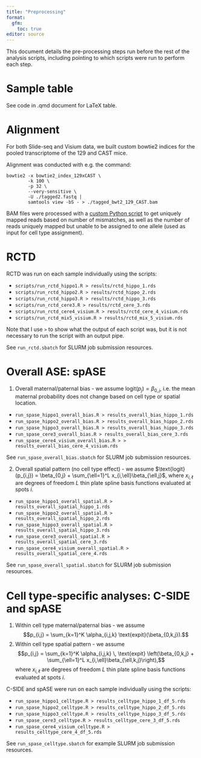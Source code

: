 ```yaml
---
title: "Preprocessing"
format: 
  gfm:
    toc: true
editor: source
---
```


This document details the pre-processing steps run before the rest of the
analysis scripts, including pointing to which scripts were run to perform
each step.


# Sample table

See code in .qmd document for LaTeX table.

\begin{table}[]
\begin{tabular}{llll}
        &                  &                        &                \\
Mouse 1 & Puck\_200102\_01 & Hippocampus            & Tongtong Zhao  \\
Mouse 1 & Puck\_200102\_02 & Hippocampus            & Tongtong Zhao  \\
Mouse 2 & Puck\_201006\_22 & Hippocampus            & Evan Murray    \\
Mouse 3 & Puck\_221014\_21 & Hippocampus            & Irving Barrera \\
Mouse 3 & Visium FC1       & Cerebellum             & BIDMC          \\
Mouse 4 & Puck\_221014\_23 & Cerebellum             & Irving Barrera \\
Mouse 4 & Puck\_221014\_24 & Cerebellum             & Irving Barrera \\
Mouse 5 & Visium FC2       & Off target & BIDMC         
\end{tabular}
\end{table}


# Alignment

For both Slide-seq and Visium data, we built custom bowtie2 indices for the
pooled transcriptome of the 129 and CAST mice. 

Alignment was conducted with e.g. the command:

```
bowtie2 -x bowtie2_index_129xCAST \
        -k 100 \
        -p 32 \
        --very-sensitive \
        -U ./tagged2.fastq |
        samtools view -bS - > ./tagged_bwt2_129_CAST.bam
```

BAM files were processed with a [custom Python script](https://github.com/lulizou/spASE/blob/master/scripts/processBowtie2.py) to get uniquely
mapped reads based on number of mismatches, as well as the number of reads
uniquely mapped but unable to be assigned to one allele (used as input for
cell type assignment).


# RCTD

RCTD was run on each sample individually using the scripts:

- `scripts/run_rctd_hippo1.R > results/rctd_hippo_1.rds` 
- `scripts/run_rctd_hippo2.R > results/rctd_hippo_2.rds`
- `scripts/run_rctd_hippo3.R > results/rctd_hippo_3.rds`
- `scripts/run_rctd_cere3.R > results/rctd_cere_3.rds`
- `scripts/run_rctd_cere4_visium.R > results/rctd_cere_4_visium.rds`
- `scripts/run_rctd_mix5_visium.R > results/rctd_mix_5_visium.rds`

Note that I use `>` to show what the output of each script was, but it is
not necessary to run the script with an output pipe.

See `run_rctd.sbatch` for SLURM job submission resources.


# Overall ASE: spASE

1. Overall maternal/paternal bias - we assume $\text{logit}(p_{j}) = \beta_{0,j}$, i.e. the mean maternal probability does not change based on cell type or spatial location.

- `run_spase_hippo1_overall_bias.R > results_overall_bias_hippo_1.rds`
- `run_spase_hippo2_overall_bias.R > results_overall_bias_hippo_2.rds`
- `run_spase_hippo3_overall_bias.R > results_overall_bias_hippo_3.rds`
- `run_spase_cere3_overall_bias.R > results_overall_bias_cere_3.rds`
- `run_spase_cere4_visium_overall_bias.R > > results_overall_bias_cere_4_visium.rds`

See `run_spase_overall_bias.sbatch` for SLURM job submission resources.

2. Overall spatial pattern (no cell type effect) - we assume $\text{logit}(p_{i,j}) = \beta_{0,j} + \sum_{\ell=1}^L x_{i,\ell}\beta_{\ell,j}$, where $x_{i,\ell}$ are degrees of freedom $L$ thin plate spline basis functions evaluated at spots $i$.

- `run_spase_hippo1_overall_spatial.R > results_overall_spatial_hippo_1.rds`
- `run_spase_hippo2_overall_spatial.R > results_overall_spatial_hippo_2.rds`
- `run_spase_hippo3_overall_spatial.R > results_overall_spatial_hippo_3.rds`
- `run_spase_cere3_overall_spatial.R > results_overall_spatial_cere_3.rds`
- `run_spase_cere4_visium_overall_spatial.R > results_overall_spatial_cere_4.rds`

See `run_spase_overall_spatial.sbatch` for SLURM job submission resources.


# Cell type-specific analyses: C-SIDE and spASE

1. Within cell type maternal/paternal bias - we assume $$p_{i,j} = \sum_{k=1}^K \alpha_{i,j,k} \text{expit}(\beta_{0,k,j}).$$
2. Within cell type spatial pattern - we assume $$p_{i,j} = \sum_{k=1}^K \alpha_{i,j,k} \, \text{expit} \left(\beta_{0,k,j} + \sum_{\ell=1}^L x_{i,\ell}\beta_{\ell,k,j}\right),$$ where $x_{i,\ell}$ are degrees of freedom $L$ thin plate spline basis functions evaluated at spots $i$.

C-SIDE and spASE were run on each sample individually using the scripts:

- `run_spase_hippo1_celltype.R > results_celltype_hippo_1_df_5.rds`
- `run_spase_hippo2_celltype.R > results_celltype_hippo_2_df_5.rds`
- `run_spase_hippo3_celltype.R > results_celltype_hippo_3_df_5.rds`
- `run_spase_cere3_celltype.R > results_celltype_cere_3_df_5.rds`
- `run_spase_cere4_visium_celltype.R > results_celltype_cere_4_df_5.rds`

See `run_spase_celltype.sbatch` for example SLURM job submission resources.
